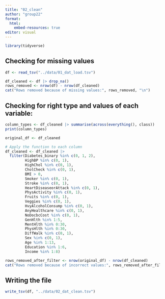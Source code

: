 ```yaml
---
title: "02_clean"
author: "group22"
format:
  html:
    embed-resources: true
editor: visual
---
```


```r
library(tidyverse)
```

## Checking for missing values

```r
df <- read_tsv("../data/01_dat_load.tsv")

df_cleaned <- df |> drop_na()
rows_removed <- nrow(df) - nrow(df_cleaned)
cat("Rows removed because of missing values:", rows_removed, "\n")
```
## Checking for right type and values of each variable:

```r
column_types <- df_cleaned |> summarise(across(everything(), class))
print(column_types)
```

```r
original_df <- df_cleaned

# Apply the function to each column
df_cleaned <- df_cleaned |>
  filter(Diabetes_binary %in% c(0, 1, 2),
         HighBP %in% c(0, 1),
         HighChol %in% c(0, 1),
         CholCheck %in% c(0, 1),
         BMI > 0,
         Smoker %in% c(0, 1),
         Stroke %in% c(0, 1),
         HeartDiseaseorAttack %in% c(0, 1),
         PhysActivity %in% c(0, 1),
         Fruits %in% c(0, 1),
         Veggies %in% c(0, 1),
         HvyAlcoholConsump %in% c(0, 1),
         AnyHealthcare %in% c(0, 1),
         NoDocbcCost %in% c(0, 1),
         GenHlth %in% 1:5,
         MentHlth %in% 0:30,
         PhysHlth %in% 0:30,
         DiffWalk %in% c(0, 1),
         Sex %in% c(0, 1),
         Age %in% 1:13,
         Education %in% 1:6,
         Income %in% 1:8)

rows_removed_after_filter <- nrow(original_df) - nrow(df_cleaned)
cat("Rows removed because of incorrect values:", rows_removed_after_filter, "\n")
```

## Writing the file

```r
write_tsv(df, "../data/02_dat_clean.tsv")
```
